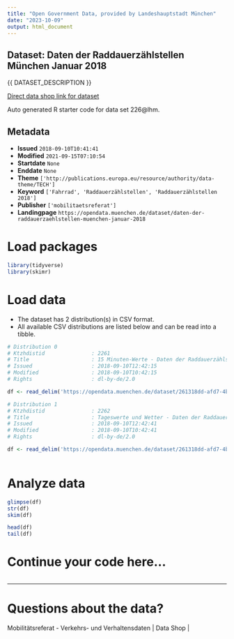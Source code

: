 ```yaml
---
title: "Open Government Data, provided by Landeshauptstadt München"
date: "2023-10-09"
output: html_document
---
```


## Dataset: Daten der Raddauerzählstellen München Januar 2018

{{ DATASET_DESCRIPTION }}

[Direct data shop link for dataset](https://opendata.muenchen.de/dataset/daten-der-raddauerzaehlstellen-muenchen-januar-2018)

Auto generated R starter code for data set 226@lhm.

## Metadata

- **Issued** `2018-09-10T10:41:41`
- **Modified** `2021-09-15T07:10:54`
- **Startdate** `None`
- **Enddate** `None`
- **Theme** `['http://publications.europa.eu/resource/authority/data-theme/TECH']`
- **Keyword** `['Fahrrad', 'Raddauerzählstellen', 'Raddauerzählstellen 2018']`
- **Publisher** `['mobilitaetsreferat']`
- **Landingpage** `https://opendata.muenchen.de/dataset/daten-der-raddauerzaehlstellen-muenchen-januar-2018`


# Load packages

```r

library(tidyverse)
library(skimr)

```

# Load data

-   The dataset has 2 distribution(s) in CSV format.
-   All available CSV distributions are listed below and can be read into a tibble.

```r

# Distribution 0
# Ktzhdistid               : 2261
# Title                    : 15 Minuten-Werte - Daten der Raddauerzählstellen München Januar 2018
# Issued                   : 2018-09-10T12:42:15
# Modified                 : 2018-09-10T10:42:15
# Rights                   : dl-by-de/2.0

df <- read_delim('https://opendata.muenchen.de/dataset/261318dd-afd7-4bcf-b7fd-c6c9b4aebbe2/resource/767008cc-34da-42b0-b813-e900e2be9d68/download/rad20180115min.csv')

# Distribution 1
# Ktzhdistid               : 2262
# Title                    : Tageswerte und Wetter - Daten der Raddauerzählstellen München Januar  2018
# Issued                   : 2018-09-10T12:42:41
# Modified                 : 2018-09-10T10:42:41
# Rights                   : dl-by-de/2.0

df <- read_delim('https://opendata.muenchen.de/dataset/261318dd-afd7-4bcf-b7fd-c6c9b4aebbe2/resource/1e26f02e-4e77-48a9-bc40-015b86d190cb/download/rad201801tage.csv')



```

# Analyze data

```r

glimpse(df)
str(df)
skim(df)

head(df)
tail(df)

```

# Continue your code here...

```r

```

------------------------------------------------------------------------

# Questions about the data?

Mobilitätsreferat - Verkehrs- und Verhaltensdaten | Data Shop | 
